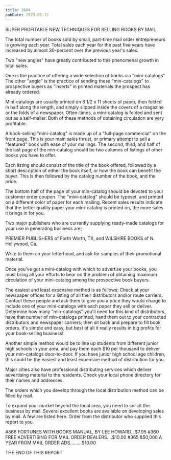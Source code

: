 ```yaml
---
title: 3604
pubDate: 2023-01-11
---
```


SUPER PROFITABLE NEW TECHNIQUES FOR SELLING BOOKS BY MAIL

  The total number of books sold by small, part-time mail order
entrepreneurs is growing each year. Total sales each year for the
past five years have increased by almost 30-percent over the
previous year's sales.

  Two "new angles" have greatly contributed to this phenomenal
growth in total sales.

  One is the practice of offering a wide selection of books via
"mini-catalogs" The other "angle" is the practice of sending
these "min-catalogs" to prospective buyers as "inserts" in
printed materials the prospect has already ordered.

  Mini-catalogs are usually printed on 8 1/2 x 11 sheets of
paper, then folded in half along the length, and simply slipped
inside the covers of a magazine or the folds of a newspaper.
Often-times, a mini-catalog is folded and sent out as a
self-mailer. Both of these methods of obtaining circulation are
very profitable.

  A book-selling "mini-catalog" is made up of a "full-page
commercial" on the front page. This is your main sales thrust, or
primary attempt to sell a "featured" book with ease of your
mailings. The second, third, and half of the last page of the
min-catalog should be two columns of listings of other books you
have to offer.

  Each listing should consist of the title of the book offered,
followed by a short description of either the book itself, or how
the book can benefit the buyer. This is then followed by the
catalog number of the book, and the price.

  The bottom half of the page of your min-catalog should be
devoted to your customer order coupon. The "mini-catalog" should
be typeset, and printed on a different color of paper for each
mailing. Recent sales results indicate that the better quality
paper your mini-catalog is printed on, the more sales it brings
in for you.

  Two major publishers who are currently supplying ready-made
catalogs for your use in generating business are;

  PREMIER PUBLISHERS of Forth Worth, TX, and WILSHIRE BOOKS of N.
Hollywood, Ca.

  Write to them on your letterhead, and ask for samples of their
promotional material.

  Once you've got a mini-catalog with which to advertise your
books, you must bring all your efforts to bear on the problem of
obtaining maximum circulation of your mini-catalog among the
prospective book buyers.

  The easiest and least expensive method is as follows: Check at
your newspaper offices for a listing of all their distributors
and/or route carriers. Contact these people and ask them to give
you a price they would charge to include one of your
mini-catalogs with each paper they sell or deliver. Determine how
many "min-catalogs" you'll need for this kind of distributors,
have that number of min-catalogs printed, hand them out to your
contracted distributors and newspaper carriers; then sit back and
prepare to fill book orders. It's simple and easy, but best of
all it really results in big profits for your book-selling
business!

  Another simple method would be to line up students from
different junior high schools in your area, and pay them each $10
per thousand to deliver your min-catalogs door-to-door. If you
have junior high school age children, this could be the easiest
and least expensive method of distribution for you.

  Major cities also have professional distributing services which
deliver advertising material to the residents. Check your local
phone directory for their names and addresses.

  The orders which you develop through the local distribution
method can be filled by mail.

  To expand your market beyond the local area, you need to
solicit the business by mail. Several excellent books are
available on developing sales by mail. A few are listed here.
Order from the distributor who supplied this report to you.

#366 FORTUNES WITH BOOKS MANUAL, BY LEE HOWARD...$7.95
#360 FREE ADVERTISING FOR MAIL ORDER DEALERS....$10.00
#365 &50,000 A YEAR FROM MAIL ORDER ADS.........$10.00


THE END OF THIS REPORT